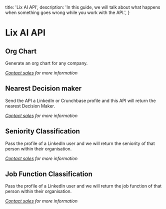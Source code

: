   title: 'Lix AI API',
  description:
    'In this guide, we will talk about what happens when something goes wrong while you work with the API.',
}

# Lix AI API

## Org Chart

Generate an org chart for any company.

*<a href="#" onclick="window.Intercom('show')">Contact sales</a> for more information*

## Nearest Decision maker

Send the API a LinkedIn or Crunchbase profile and this API will return the nearest Decision Maker.

*<a href="#" onclick="window.Intercom('show')">Contact sales</a> for more information*

## Seniority Classification

Pass the profile of a LinkedIn user and we will return the seniority of that person within their organisation.

*<a href="#" onclick="window.Intercom('show')">Contact sales</a> for more information*

## Job Function Classification

Pass the profile of a LinkedIn user and we will return the job function of that person within their organisation.

*<a href="#" onclick="window.Intercom('show')">Contact sales</a> for more information*
